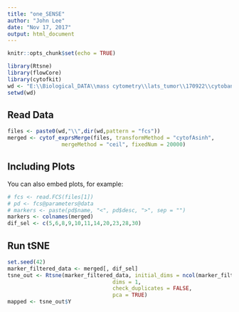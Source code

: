 ```yaml
---
title: "one_SENSE"
author: "John Lee"
date: "Nov 17, 2017"
output: html_document
---
```


```r
knitr::opts_chunk$set(echo = TRUE)
```
```r
library(Rtsne)
library(flowCore)
library(cytofkit)
wd <- "E:\\Biological_DATA\\mass cytometry\\lats_tumor\\170922\\cytobank_170922_tumor"
setwd(wd)
```

## Read Data
```r
files <- paste0(wd,"\\",dir(wd,pattern = "fcs"))
merged <- cytof_exprsMerge(files, transformMethod = "cytofAsinh",
                 mergeMethod = "ceil", fixedNum = 20000)
```

## Including Plots

You can also embed plots, for example:

```r
# fcs <- read.FCS(files[1])
# pd <- fcs@parameters@data
# markers <- paste(pd$name, "<", pd$desc, ">", sep = "")
markers <- colnames(merged)
dif_sel <- c(5,6,8,9,10,11,14,20,23,28,30)
```

## Run tSNE 
```r
set.seed(42)
marker_filtered_data <- merged[, dif_sel]
tsne_out <- Rtsne(marker_filtered_data, initial_dims = ncol(marker_filtered_data), 
                                 dims = 1, 
                                 check_duplicates = FALSE, 
                                 pca = TRUE)
mapped <- tsne_out$Y
```
